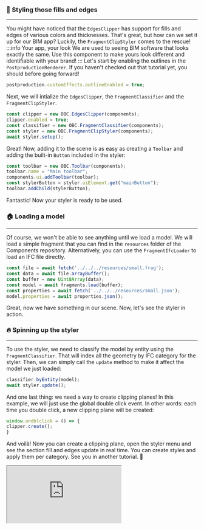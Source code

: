 ### 💄 Styling those fills and edges
___
You might have noticed that the `EdgesClipper` has support for fills
and edges of various colors and thicknesses. That's great, but how can
we set it up for our BIM app? Luckily, the `FragmentClipStyler` comes
to the rescue!
:::info Your app, your look
We are used to seeing BIM software that looks exactly the same. Use
this component to make yours look different and identifiable with
your brand!
:::
Let's start by enabling the outlines in the `PostproductionRenderer`. If
you haven't checked out that tutorial yet, you should before going
forward!

```js
postproduction.customEffects.outlineEnabled = true;
```
Next, we will intialize the `EdgesClipper`, the `FragmentClassifier` and the
`FragmentClipStyler`.

```js
const clipper = new OBC.EdgesClipper(components);
clipper.enabled = true;
const classifier = new OBC.FragmentClassifier(components);
const styler = new OBC.FragmentClipStyler(components);
await styler.setup();
```
Great! Now, adding it to the scene is as easy as creating a
`Toolbar` and adding the built-in `Button` included in the styler:

```js
const toolbar = new OBC.Toolbar(components);
toolbar.name = "Main toolbar";
components.ui.addToolbar(toolbar);
const stylerButton = styler.uiElement.get("mainButton");
toolbar.addChild(stylerButton);
```
Fantastic! Now your styler is ready to be used.
### 🏠 Loading a model
___
Of course, we won't be able to see anything until we load a model.
We will load a simple fragment that you can find in the `resources`
folder of the Components repository. Alternatively, you can use
the `FragmentIfcLoader` to load an IFC file directly.

```js
const file = await fetch('../../../resources/small.frag');
const data = await file.arrayBuffer();
const buffer = new Uint8Array(data);
const model = await fragments.load(buffer);
const properties = await fetch('../../../resources/small.json');
model.properties = await properties.json();
```
Great, now we have something in our scene. Now, let's see the
styler in action.
### 🔥 Spinning up the styler
___
To use the styler, we need to classify the model by entity using
the `FragmentClassifier`. That will index all the geometry by
IFC category for the styler. Then, we can simply call the `update`
method to make it affect the model we just loaded:

```js
classifier.byEntity(model);
await styler.update();
```
And one last thing: we need a way to create clipping planes! In
this example, we will just use the global double click event. In
other words: each time you double click, a new clipping plane
will be created:

```js
window.ondblclick = () => {
clipper.create();
}
```
And voilà! Now you can create a clipping plane, open the styler menu
and see the section fill and edges update in real time. You can
create styles and apply them per category. See you in another
tutorial. 🚀


  <iframe src="https://ifcjs.github.io/components/src/fragments/FragmentClipStyler/index.html"></iframe>

  